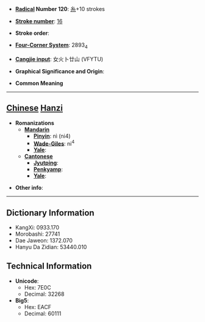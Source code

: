* '''[[Wiktionary:Chinese radical index| Radical]] Number 120''': [[Wiktionary:Chinese radical index 糸|糸]]+10 strokes

* '''[[Wiktionary:Chinese total strokes index|Stroke number]]''': [[Wiktionary:Chinese total strokes index 16|16]]

* '''Stroke order''': 

* '''[[Wiktionary:Chinese four corner index|Four-Corner System]]''': 2893<sub>4</sub>

* '''[[Wiktionary:Chinese Cangjie index|Cangjie input]]''': 女火卜廿山 (VFYTU)

* '''Graphical Significance and Origin''': 

* '''Common Meaning'''

----

== [[Chinese]] [[Hanzi]] ==

* '''Romanizations'''
** '''[[Mandarin]]'''
*** '''[[Pinyin]]''': nì (ni4)
*** '''[[Wade-Giles]]''': ni<sup>4</sup>
*** '''[[Yale]]''': 
** '''[[Cantonese]]'''
*** '''[[Jyutping]]''':
*** '''[[Penkyamp]]''': 
*** '''[[Yale]]''': 

* '''Other info''': 

----

== Dictionary Information ==

* KangXi: 0933.170
* Morobashi: 27741
* Dae Jaweon: 1372.070
* Hanyu Da Zidian: 53440.010

== Technical Information ==

* '''Unicode''':
** Hex: 7E0C
** Decimal: 32268
* '''Big5''':
** Hex: EACF
** Decimal: 60111